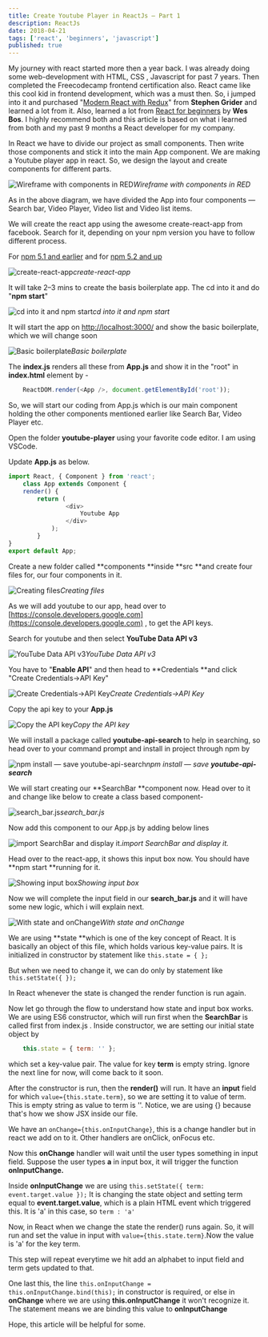 ```yaml
---
title: Create Youtube Player in ReactJs — Part 1
description: ReactJs
date: 2018-04-21
tags: ['react', 'beginners', 'javascript']
published: true
---
```



My journey with react started more then a year back. I was already doing some web-development with HTML, CSS , Javascript for past 7 years. Then completed the Freecodecamp frontend certification also. React came like this cool kid in frontend development, which was a must then. So, i jumped into it and purchased "[Modern React with Redux](https://www.udemy.com/react-redux/learn/v4/overview)" from **Stephen Grider** and learned a lot from it. Also, learned a lot from [React for beginners](https://reactforbeginners.com/) by **Wes Bos**. I highly recommend both and this article is based on what i learned from both and my past 9 months a React developer for my company.

In React we have to divide our project as small components. Then write those components and stick it into the main App component. We are making a Youtube player app in react. So, we design the layout and create components for different parts.

![Wireframe with components in RED](https://ik.imagekit.io/thewebdev/Youtube-React/1/1_tUPqpJ5XZ.png)*Wireframe with components in RED*

As in the above diagram, we have divided the App into four components — Search bar, Video Player, Video list and Video list items.

We will create the react app using the awesome create-react-app from facebook. Search for it, depending on your npm version you have to follow different process.

For [npm 5.1 and earlier](https://gist.github.com/gaearon/4064d3c23a77c74a3614c498a8bb1c5f) and for [npm 5.2 and up](https://github.com/facebook/create-react-app)


![create-react-app](https://ik.imagekit.io/thewebdev/Youtube-React/1/2_S_EJoZt4KB.png)*create-react-app*

It will take 2–3 mins to create the basis boilerplate app. The cd into it and do "**npm start**"


![cd into it and npm start](https://ik.imagekit.io/thewebdev/Youtube-React/1/3_Cdrcs3Vjo2.png)*cd into it and npm start*

It will start the app on [http://localhost:3000/](http://localhost:3000/) and show the basic boilerplate, which we will change soon

![Basic boilerplate](https://ik.imagekit.io/thewebdev/Youtube-React/1/4_tGz-Mr8ljU.png)*Basic boilerplate*

The **index.js** renders all these from **App.js** and show it in the "root" in **index.html** element by -


```js
    ReactDOM.render(<App />, document.getElementById('root'));
```

So, we will start our coding from App.js which is our main component holding the other components mentioned earlier like Search Bar, Video Player etc.

Open the folder **youtube-player** using your favorite code editor. I am using VSCode.

Update **App.js** as below.


```js
import React, { Component } from 'react';
    class App extends Component {
    render() {
        return (
                <div>
                    Youtube App
                </div>
            );
        }
}
export default App;
```

Create a new folder called **components **inside **src **and create four files for, our four components in it.

![Creating files](https://ik.imagekit.io/thewebdev/Youtube-React/1/5_1f72fQfUMe.png)*Creating files*

As we will add youtube to our app, head over to [https://console.developers.google.com](https://console.developers.google.com) , to get the API keys.

Search for youtube and then select **YouTube Data API v3**

![YouTube Data API v3](https://ik.imagekit.io/thewebdev/Youtube-React/1/6_ttN9VcyTy.png)*YouTube Data API v3*

You have to "**Enable API**" and then head to **Credentials **and click "Create Credentials->API Key"

![Create Credentials->API Key](https://ik.imagekit.io/thewebdev/Youtube-React/1/7_GxDrWZyJWe.png)*Create Credentials->API Key*

Copy the api key to your **App.js**


![Copy the API key](https://ik.imagekit.io/thewebdev/Youtube-React/1/8_Z4g_p0dfUM.png)*Copy the API key*

We will install a package called **youtube-api-search** to help in searching, so head over to your command prompt and install in project through npm by


![npm install — save youtube-api-search](https://ik.imagekit.io/thewebdev/Youtube-React/1/9_eNET7tKSAX.png)*npm install — save **youtube-api-search***

We will start creating our **SearchBar **component now. Head over to it and change like below to create a class based component-


![search_bar.js](https://ik.imagekit.io/thewebdev/Youtube-React/1/10_IFz1Ss6bpX.png)*search_bar.js*

Now add this component to our App.js by adding below lines


![import SearchBar and display it.](https://ik.imagekit.io/thewebdev/Youtube-React/1/11_8BEBBar6vR.png)*import SearchBar and display it.*

Head over to the react-app, it shows this input box now. You should have **npm start **running for it.


![Showing input box](https://ik.imagekit.io/thewebdev/Youtube-React/1/12_rCBygMaOr3.png)*Showing input box*

Now we will complete the input field in our **search_bar.js** and it will have some new logic, which i will explain next.


![With state and onChange](https://ik.imagekit.io/thewebdev/Youtube-React/1/13_U2BCtotdh.png)*With state and onChange*

We are using **state **which is one of the key concept of React. It is basically an object of this file, which holds various key-value pairs. It is initialized in constructor by statement like ```this.state = { };```

But when we need to change it, we can do only by statement like ```this.setState({ });```

In React whenever the state is changed the render function is run again.

Now let go through the flow to understand how state and input box works. We are using ES6 constructor, which will run first when the **SearchBar** is called first from index.js . Inside constructor, we are setting our initial state object by 
```js 
    this.state = { term: '' }; 
``` 
which set a key-value pair. The value for key **term** is empty string. Ignore the next line for now, will come back to it soon.

After the constructor is run, then the **render()** will run. It have an **input** field for which ```value={this.state.term}```, so we are setting it to value of term. This is empty string as value to term is ''. Notice, we are using {} because that's how we show JSX inside our file.

We have an ```onChange={this.onInputChange}```, this is a change handler but in react we add on to it. Other handlers are onClick, onFocus etc.

Now this **onChange** handler will wait until the user types something in input field. Suppose the user types **a** in input box, it will trigger the function **onInputChange.**

Inside **onInputChange** we are using ```this.setState({ term: event.target.value });``` It is changing the state object and setting term equal to **event.target.value**, which is a plain HTML event which triggered this. It is 'a' in this case, so ```term : 'a'```

Now, in React when we change the state the render() runs again. So, it will run and set the value in input with ```value={this.state.term}```.Now the value is 'a' for the key term.

This step will repeat everytime we hit add an alphabet to input field and term gets updated to that.

One last this, the line ```this.onInputChange = this.onInputChange.bind(this);``` in constructor is required, or else in **onChange** where we are using **this.onInputChange** it won't recognize it. The statement means we are binding this value to **onInputChange**

Hope, this article will be helpful for some.
